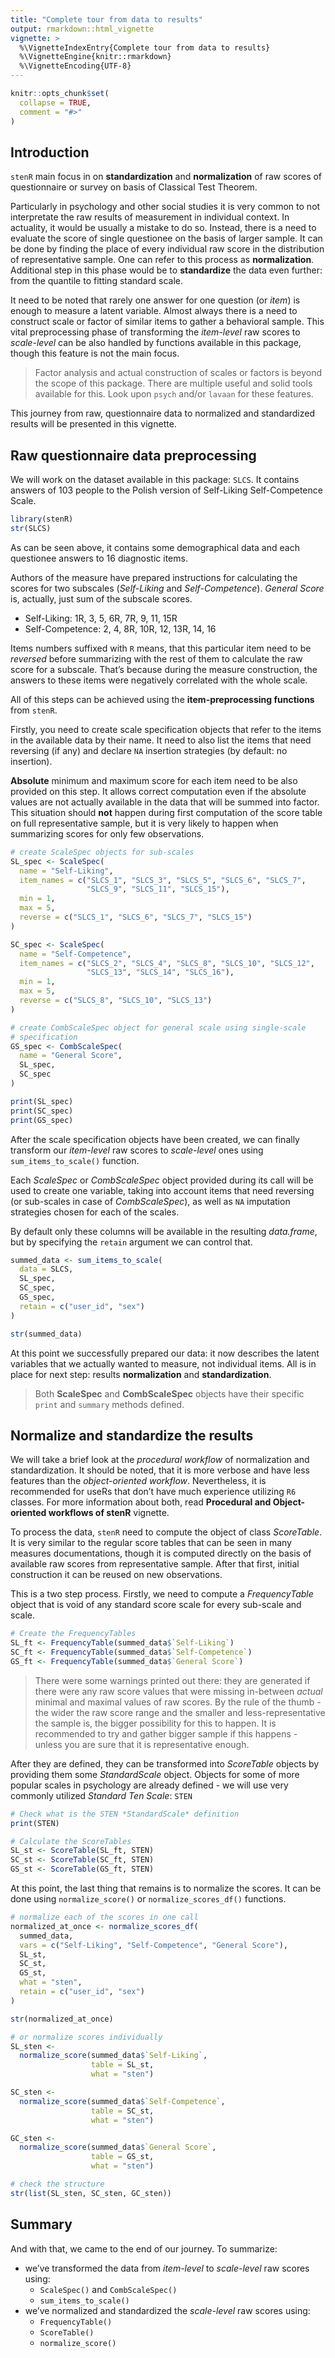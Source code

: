 ```yaml
---
title: "Complete tour from data to results"
output: rmarkdown::html_vignette
vignette: >
  %\VignetteIndexEntry{Complete tour from data to results}
  %\VignetteEngine{knitr::rmarkdown}
  %\VignetteEncoding{UTF-8}
---
```


```r
knitr::opts_chunk$set(
  collapse = TRUE,
  comment = "#>"
)
```

## Introduction

`stenR` main focus in on **standardization** and **normalization** of raw scores of
questionnaire or survey on basis of Classical Test Theorem.

Particularly in psychology and other social studies it is very common to not 
interpretate the raw results of measurement in individual context. In actuality, 
it would be usually a mistake to do so. Instead, there is a need to evaluate 
the score of single questionee on the basis of larger sample. It can be done
by finding the place of every individual raw score in the distribution of
representative sample. One can refer to this process as **normalization**. Additional
step in this phase would be to **standardize** the data even further: from the
quantile to fitting standard scale.

It need to be noted that rarely one answer for one question (or *item*) is enough 
to measure a latent variable. Almost always there is a need to construct scale or 
factor of similar items to gather a behavioral sample. This vital preprocessing 
phase of transforming the *item-level* raw scores to *scale-level* can be also
handled by functions available in this package, though this feature is not the
main focus. 

>Factor analysis and actual construction of scales or factors is beyond the 
scope of this package. There are multiple useful and solid tools available for
this. Look upon `psych` and/or `lavaan` for these features.

This journey from raw, questionnaire data to normalized and standardized results
will be presented in this vignette.

## Raw questionnaire data preprocessing

We will work on the dataset available in this package: `SLCS`. It contains
answers of 103 people to the Polish version of Self-Liking Self-Competence Scale.

```r
library(stenR)
str(SLCS)
```

As can be seen above, it contains some demographical data and each questionee
answers to 16 diagnostic items.

Authors of the measure have prepared instructions for calculating the scores for
two subscales (*Self-Liking* and *Self-Competence*). *General Score* is, actually,
just sum of the subscale scores.

- Self-Liking: 1R, 3, 5, 6R, 7R, 9, 11, 15R
- Self-Competence: 2, 4, 8R, 10R, 12, 13R, 14, 16

Items numbers suffixed with `R` means, that this particular item need to be *reversed*
before summarizing with the rest of them to calculate the raw score for a subscale.
That's because during the measure construction, the answers to these items
were negatively correlated with the whole scale.

All of this steps can be achieved using the **item-preprocessing functions** from
`stenR`.

Firstly, you need to create scale specification objects that refer to the items
in the available data by their name. It need to also list the items that need
reversing (if any) and declare `NA` insertion strategies (by default: no insertion). 

**Absolute** minimum and maximum score for each item need to be also provided
on this step. It allows correct computation even if the absolute values are not
actually available in the data that will be summed into factor. This situation
should **not** happen during first computation of the score table on full representative
sample, but it is very likely to happen when summarizing scores for only
few observations.

```r
# create ScaleSpec objects for sub-scales
SL_spec <- ScaleSpec(
  name = "Self-Liking",
  item_names = c("SLCS_1", "SLCS_3", "SLCS_5", "SLCS_6", "SLCS_7", 
                 "SLCS_9", "SLCS_11", "SLCS_15"),
  min = 1,
  max = 5,
  reverse = c("SLCS_1", "SLCS_6", "SLCS_7", "SLCS_15")
)

SC_spec <- ScaleSpec(
  name = "Self-Competence",
  item_names = c("SLCS_2", "SLCS_4", "SLCS_8", "SLCS_10", "SLCS_12",
                 "SLCS_13", "SLCS_14", "SLCS_16"),
  min = 1,
  max = 5,
  reverse = c("SLCS_8", "SLCS_10", "SLCS_13")
)

# create CombScaleSpec object for general scale using single-scale 
# specification
GS_spec <- CombScaleSpec(
  name = "General Score",
  SL_spec,
  SC_spec
)

print(SL_spec)
print(SC_spec)
print(GS_spec)
```

After the scale specification objects have been created, we can finally transform
our *item-level* raw scores to *scale-level* ones using `sum_items_to_scale()` 
function. 

Each *ScaleSpec* or *CombScaleSpec* object provided during its call will be used 
to create one variable, taking into account items that need reversing 
(or sub-scales in case of *CombScaleSpec*), as well as `NA` imputation strategies 
chosen for each of the scales.

By default only these columns will be available in the resulting *data.frame*,
but by specifying the `retain` argument we can control that.

```r
summed_data <- sum_items_to_scale(
  data = SLCS,
  SL_spec,
  SC_spec,
  GS_spec,
  retain = c("user_id", "sex")
)

str(summed_data)
```

At this point we successfully prepared our data: it now describes the latent
variables that we actually wanted to measure, not individual items. All is in
place for next step: results **normalization** and **standardization**.

>Both **ScaleSpec** and **CombScaleSpec** objects have their specific `print` 
and `summary` methods defined.

## Normalize and standardize the results

We will take a brief look at the *procedural workflow* of normalization and
standardization. It should be noted, that it is more verbose and have less
features than the *object-oriented workflow*. Nevertheless, it is recommended for useRs
that don't have much experience utilizing `R6` classes. For more information
about both, read **Procedural and Object-oriented workflows of stenR** vignette.

To process the data, `stenR` need to compute the object of class *ScoreTable*.
It is very similar to the regular score tables that can be seen in many
measures documentations, though it is computed directly on the basis of available
raw scores from representative sample. After that first, initial construction
it can be reused on new observations.

This is a two step process. Firstly, we need to compute a *FrequencyTable* object
that is void of any standard score scale for every sub-scale and scale.

```r
# Create the FrequencyTables
SL_ft <- FrequencyTable(summed_data$`Self-Liking`)
SC_ft <- FrequencyTable(summed_data$`Self-Competence`)
GS_ft <- FrequencyTable(summed_data$`General Score`)
```

>There were some warnings printed out there: they are generated if there
were any raw score values that were missing in-between *actual* minimal
and maximal values of raw scores. By the rule of the thumb - the wider
the raw score range and the smaller and less-representative the sample
is, the bigger possibility for this to happen. It is recommended to try and
gather bigger sample if this happens - unless you are sure that it is representative
enough.

After they are defined, they can be transformed into *ScoreTable* objects by
providing them some *StandardScale* object. Objects for some of more popular
scales in psychology are already defined - we will use very commonly utilized
*Standard Ten Scale*: `STEN`

```r
# Check what is the STEN *StandardScale* definition
print(STEN)

# Calculate the ScoreTables
SL_st <- ScoreTable(SL_ft, STEN)
SC_st <- ScoreTable(SC_ft, STEN)
GS_st <- ScoreTable(GS_ft, STEN)
```

At this point, the last thing that remains is to normalize the scores. It can be
done using `normalize_score()` or `normalize_scores_df()` functions.

```r
# normalize each of the scores in one call
normalized_at_once <- normalize_scores_df(
  summed_data,
  vars = c("Self-Liking", "Self-Competence", "General Score"),
  SL_st,
  SC_st,
  GS_st,
  what = "sten",
  retain = c("user_id", "sex")
)

str(normalized_at_once)

# or normalize scores individually
SL_sten <- 
  normalize_score(summed_data$`Self-Liking`,
                  table = SL_st,
                  what = "sten")

SC_sten <- 
  normalize_score(summed_data$`Self-Competence`,
                  table = SC_st,
                  what = "sten")

GC_sten <- 
  normalize_score(summed_data$`General Score`,
                  table = GS_st,
                  what = "sten")

# check the structure
str(list(SL_sten, SC_sten, GC_sten))

```

## Summary

And with that, we came to the end of our journey. To summarize:

- we've transformed the data from *item-level* to *scale-level* raw scores using:
  - `ScaleSpec()` and `CombScaleSpec()`
  - `sum_items_to_scale()`
- we've normalized and standardized the *scale-level* raw scores using:
  - `FrequencyTable()`
  - `ScoreTable()`
  - `normalize_score()`
